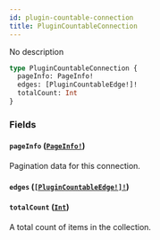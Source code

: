 ```yaml
---
id: plugin-countable-connection
title: PluginCountableConnection
---
```


No description

```graphql
type PluginCountableConnection {
  pageInfo: PageInfo!
  edges: [PluginCountableEdge!]!
  totalCount: Int
}
```

### Fields

#### `pageInfo` ([`PageInfo!`](/api-reference/objects/page-info.mdx))

Pagination data for this connection.

#### `edges` ([`[PluginCountableEdge!]!`](/api-reference/objects/plugin-countable-edge.mdx))

#### `totalCount` ([`Int`](/api-reference/scalars/int.mdx))

A total count of items in the collection.
